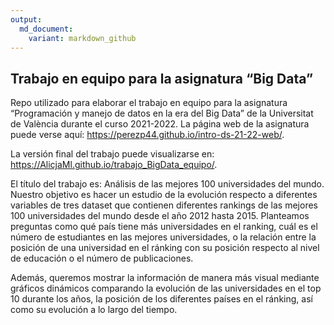 ---
output: 
  md_document:
    variant: markdown_github
---

## Trabajo en equipo para la asignatura "Big Data"

Repo utilizado para elaborar el trabajo en equipo para la asignatura "Programación y manejo de datos en la era del Big Data" de la Universitat de València durante el curso 2021-2022. La página web de la asignatura puede verse aquí: <https://perezp44.github.io/intro-ds-21-22-web/>.

La versión final del trabajo puede visualizarse en: <https://AlicjaMl.github.io/trabajo_BigData_equipo/>. 

El título del trabajo es: Análisis de las mejores 100 universidades del mundo.  Nuestro objetivo es hacer un estudio de la evolución respecto a diferentes variables de tres dataset que contienen diferentes rankings de las mejores 100 universidades del mundo desde el año 2012 hasta 2015.
Planteamos preguntas como qué país tiene más universidades en el ranking, cuál es el número de estudiantes en las mejores universidades, o la relación entre la posición de una universidad en el ránking con su posición respecto al nivel de educación o el número de publicaciones. 

Además, queremos mostrar la información de manera más visual mediante gráficos dinámicos comparando la evolución de las universidades en el top 10 durante los años, la posición de los diferentes países en el ránking, así como su evolución a lo largo del tiempo. 

